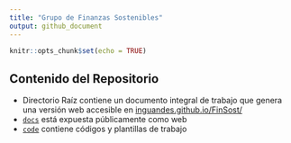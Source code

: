 ```yaml
---
title: "Grupo de Finanzas Sostenibles"
output: github_document
---
```


```r
knitr::opts_chunk$set(echo = TRUE)
```

## Contenido del Repositorio

- Directorio Raíz contiene un documento integral de trabajo que genera una versión web accesible en [inguandes.github.io/FinSost/](https://inguandes.github.io/FinSost/)
- [`docs`](docs) está expuesta públicamente como web
- [`code`](code) contiene códigos y plantillas de trabajo